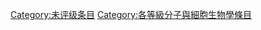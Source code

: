 {{catmore1|[[Wikipedia:分子與細胞生物學专题|Wikipedia:分子與細胞生物學专题]]}}
{{Articles by Quality|topic=分子与细胞生物学|project=分子与细胞生物学|format=TOC}}
{{emptycat}}

[[Category:未评级条目|Category:未评级条目]]
[[Category:各等級分子與細胞生物學條目|Category:各等級分子與細胞生物學條目]]